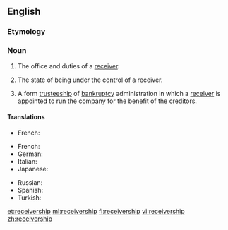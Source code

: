 {{wikipedia}}
==English==

===Etymology===
{{suffix|receiver|ship}}

===Noun===
{{en-noun}}

# {{context|legal|lang=en}} The office and duties of a [[receiver]].
# {{context|legal|lang=en}} The state of being under the control of a receiver.
# {{context|legal|business|lang=en}} A form [[trusteeship]] of [[bankruptcy]] administration in which a [[receiver]] is appointed to run the company for the benefit of the creditors.

====Translations====
{{trans-top|The state of being under the control of a receiver}}
*French: {{t|fr|mise sous séquestre|f}}
{{trans-mid}}
{{trans-bottom}}
{{trans-top|trusteeship in bankruptcy}}
*French: {{t|fr|administration-séquestre|f}}
*German: {{t|de|Konkursverwaltung}}
* Italian: {{t|it|sequestro}}
*Japanese: {{t|ja|管財|tr=kanzai}}
{{trans-mid}}
* Russian: {{t+|ru|преемственность|f|tr=prejemstvennost'}}
* Spanish: {{t|es|sindicatura}}
* Turkish: {{t|tr|yedieminlik}}
{{trans-bottom}}

[[et:receivership]]
[[ml:receivership]]
[[fi:receivership]]
[[vi:receivership]]
[[zh:receivership]]